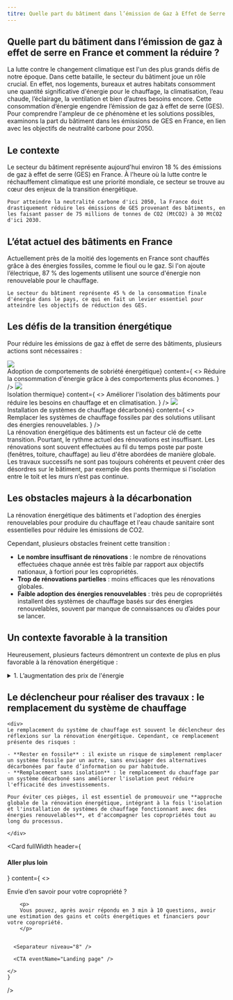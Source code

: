 ```yaml
---
titre: Quelle part du bâtiment dans l’émission de Gaz à Effet de Serre (GES) en France et comment la réduire ?
---
```


 
<Separateur niveau="16" />

## Quelle part du bâtiment dans l’émission de gaz à effet de serre en France et comment la réduire ?

<div className="grid grid-cols-[minmax(230px,_1fr)_minmax(50px,_177px)] gap-2 md:gap-8">
  <div>
    La lutte contre le changement climatique est l'un des plus grands défis de notre époque. Dans cette bataille, le secteur du bâtiment joue un rôle crucial. En effet, nos logements, bureaux et autres habitats consomment une quantité significative d'énergie pour le chauffage, la climatisation, l’eau chaude, l’éclairage, la ventilation et bien d’autres besoins encore. Cette consommation d’énergie engendre l’émission de gaz à effet de serre (GES). Pour comprendre l'ampleur de ce phénomène et les solutions possibles, examinons la part du bâtiment dans les émissions de GES en France, en lien avec les objectifs de neutralité carbone pour 2050.
  </div>

  <div>
    <BuildingImage />
  </div>

</div>

<Separateur niveau="32" />

## Le contexte
<div className="grid grid-cols-[minmax(230px,_1fr)_minmax(50px,_177px)] gap-2 md:gap-8">
  <div>
    Le secteur du bâtiment représente aujourd'hui environ 18 % des émissions de gaz à effet de serre (GES) en France. À l'heure où la lutte contre le réchauffement climatique est une priorité mondiale, ce secteur se trouve au cœur des enjeux de la transition énergétique. 
    
    Pour atteindre la neutralité carbone d'ici 2050, la France doit drastiquement réduire les émissions de GES provenant des bâtiments, en les faisant passer de 75 millions de tonnes de CO2 (MtCO2) à 30 MtCO2 d'ici 2030.
  </div>

  <div>
    <CheeseImage />
  </div>
</div>

<Separateur niveau="32" />

## L’état actuel des bâtiments en France

<div className="grid grid-cols-[minmax(50px,_177px)_minmax(230px,_1fr)] gap-2 md:gap-8">

  <div>
    <TargetImage />
  </div>

  <div>
    Actuellement près de la moitié des logements en France sont chauffés grâce à des énergies fossiles, comme le fioul ou le gaz. Si l'on ajoute l’électrique, 87 % des logements utilisent une source d'énergie non renouvelable pour le chauffage. 

    Le secteur du bâtiment représente 45 % de la consommation finale d'énergie dans le pays, ce qui en fait un levier essentiel pour atteindre les objectifs de réduction des GES.
  </div>


</div>

<Separateur niveau="32" />

## Les défis de la transition énergétique

Pour réduire les émissions de gaz à effet de serre des bâtiments, plusieurs actions sont nécessaires :

<div className="grid place-content-center grid-col-1 md:grid-cols-3 mt-2 gap-8">
    <Card
    header={<h4><img src="/landing/leaf.svg" className="w-[80px] h-[80px]"/><br/>Adoption de comportements de sobriété énergétique</h4>}
    content={
      <>
      Réduire la consommation d'énergie grâce à des comportements plus économes.
      </>
    }
    />
    <Card
    header={<h4><img src="/landing/house.svg" className="w-[80px] h-[80px]"/><br/>Isolation thermique</h4>}
    content={
      <>
      Améliorer l'isolation des bâtiments pour réduire les besoins en chauffage et en climatisation.
      </>
    }
    />
    <Card
    header={<h4><img src="/landing/environment.svg" className="w-[80px] h-[80px]"/><br/>Installation de systèmes de chauffage décarbonés</h4>}
    content={
      <>
      Remplacer les systèmes de chauffage fossiles par des solutions utilisant des énergies renouvelables.
      </>
    }
    />
</div>

<Separateur niveau="12" />

<div>    
La rénovation énergétique des bâtiments est un facteur clé de cette transition. Pourtant, le rythme actuel des rénovations est insuffisant. Les rénovations sont souvent effectuées au fil du temps poste par poste (fenêtres, toiture, chauffage) au lieu d'être abordées de manière globale. Les travaux successifs ne sont pas toujours cohérents et peuvent créer des désordres sur le bâtiment, par exemple des ponts thermique si l’isolation entre le toit et les murs n’est pas continue.
</div>

<Separateur niveau="32" />

## Les obstacles majeurs à la décarbonation

La rénovation énergétique des bâtiments et l'adoption des énergies renouvelables pour produire du chauffage et l'eau chaude sanitaire sont essentielles pour réduire les émissions de CO2. 

Cependant, plusieurs obstacles freinent cette transition :

- **Le nombre insuffisant de rénovations** : le nombre de rénovations effectuées chaque année est très faible par rapport aux objectifs nationaux, à fortiori pour les copropriétés.
- **Trop de rénovations partielles** : moins efficaces que les rénovations globales.
- **Faible adoption des énergies renouvelables** : très peu de copropriétés installent des systèmes de chauffage basés sur des énergies renouvelables, souvent par manque de connaissances ou d’aides pour se lancer.

<Separateur niveau="32" />

## Un contexte favorable à la transition

Heureusement, plusieurs facteurs démontrent un contexte de plus en plus favorable à la rénovation énergétique :

<div className="grid grid-col-1 md:grid-cols-[1fr_minmax(100px,_200px)] gap-8">

  <div className="space-y-8">
    <details className="space-y-4">
      <summary className="text-xl font-bold">1. L’augmentation des prix de l'énergie</summary>

      La hausse des coûts des énergies fossiles incite à rechercher des alternatives plus économiques.

    </details>

    <details className="space-y-4">
      <summary className="text-xl font-bold">2. Les réglementations et les lois</summary>

      Les réglementations de plus en plus strictes obligent les propriétaires à se conformer à des normes énergétiques élevées.
      
    </details>

    <details className="space-y-4">
      <summary className="text-xl font-bold">3. La conscience écologique croissante</summary>

      Les préoccupations environnementales et le désir de contribuer à la lutte contre le changement climatique poussent de plus en plus de personnes à envisager des rénovations énergétiques.
      
    </details>

    <details className="space-y-4">
      <summary className="text-xl font-bold">4. Le confort et la nécessaire adaptation au changement climatique </summary>

      Les températures extrêmes, notamment en été, rendent la rénovation énergétique attractive pour améliorer le confort thermique des logements.
    </details>

    <details className="space-y-4">
      <summary className="text-xl font-bold">5. La disponibilité des aides publiques</summary>

      L’État soutient la rénovation énergétique à travers des aides financières (MaPrimeRénov’ et CEE par exemple) et des services publics d’accompagnement gratuits (France Rénov’).                                                    
    </details>
  </div>

  <div className="hidden md:flex items-center">
    <SunImage />
  </div>
</div>

<Separateur niveau="32" />

## Le déclencheur pour réaliser des travaux : le remplacement du système de chauffage


<div className="grid grid-cols-[minmax(230px,_1fr)_minmax(50px,_177px)] gap-2 md:gap-8">

    <div>
    Le remplacement du système de chauffage est souvent le déclencheur des réflexions sur la rénovation énergétique. Cependant, ce remplacement présente des risques :

    - **Rester en fossile** : il existe un risque de simplement remplacer un système fossile par un autre, sans envisager des alternatives décarbonées par faute d’information ou par habitude.
    - **Remplacement sans isolation** : le remplacement du chauffage par un système décarboné sans améliorer l'isolation peut réduire l'efficacité des investissements.

    Pour éviter ces pièges, il est essentiel de promouvoir une **approche globale de la rénovation énergétique, intégrant à la fois l'isolation et l'installation de systèmes de chauffage fonctionnant avec des énergies renouvelables**, et d'accompagner les copropriétés tout au long du processus.

    </div>

  <div className="flex items-end">
    <PlantImage />
  </div>
  
</div>

<Separateur niveau="16" />

<Card
    fullWidth
    header={<h4>Aller plus loin</h4>}
    content={
      <>
        <p>
        Envie d’en savoir pour votre copropriété ? 
        </p>
        
        <p>
        Vous pouvez, après avoir répondu en 3 min à 10 questions, avoir une estimation des gains et coûts énergétiques et financiers pour votre copropriété.
        </p>


      <Separateur niveau="8" />

      <CTA eventName="Landing page" />

    </>
    }
 />
